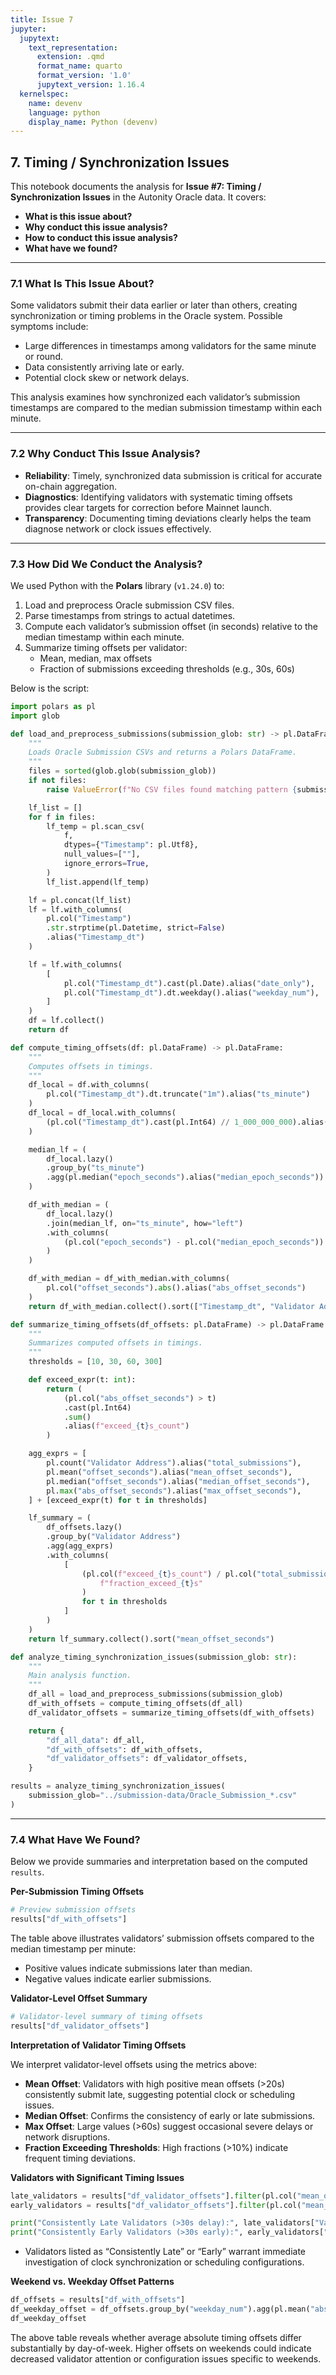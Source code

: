 ```yaml
---
title: Issue 7
jupyter:
  jupytext:
    text_representation:
      extension: .qmd
      format_name: quarto
      format_version: '1.0'
      jupytext_version: 1.16.4
  kernelspec:
    name: devenv
    language: python
    display_name: Python (devenv)
---
```


## 7. Timing / Synchronization Issues

This notebook documents the analysis for **Issue #7: Timing / Synchronization Issues** in the Autonity Oracle data. It covers:

- **What is this issue about?**  
- **Why conduct this issue analysis?**  
- **How to conduct this issue analysis?**  
- **What have we found?**  

---

### 7.1 What Is This Issue About?

Some validators submit their data earlier or later than others, creating synchronization or timing problems in the Oracle system. Possible symptoms include:

- Large differences in timestamps among validators for the same minute or round.
- Data consistently arriving late or early.
- Potential clock skew or network delays.

This analysis examines how synchronized each validator's submission timestamps are compared to the median submission timestamp within each minute.

---

### 7.2 Why Conduct This Issue Analysis?

- **Reliability**: Timely, synchronized data submission is critical for accurate on-chain aggregation.
- **Diagnostics**: Identifying validators with systematic timing offsets provides clear targets for correction before Mainnet launch.
- **Transparency**: Documenting timing deviations clearly helps the team diagnose network or clock issues effectively.

---

### 7.3 How Did We Conduct the Analysis?

We used Python with the **Polars** library (`v1.24.0`) to:

1. Load and preprocess Oracle submission CSV files.
2. Parse timestamps from strings to actual datetimes.
3. Compute each validator's submission offset (in seconds) relative to the median timestamp within each minute.
4. Summarize timing offsets per validator:
   - Mean, median, max offsets
   - Fraction of submissions exceeding thresholds (e.g., 30s, 60s)

Below is the script:

```python
import polars as pl
import glob
```

```python
def load_and_preprocess_submissions(submission_glob: str) -> pl.DataFrame:
    """
    Loads Oracle Submission CSVs and returns a Polars DataFrame.
    """
    files = sorted(glob.glob(submission_glob))
    if not files:
        raise ValueError(f"No CSV files found matching pattern {submission_glob}")

    lf_list = []
    for f in files:
        lf_temp = pl.scan_csv(
            f,
            dtypes={"Timestamp": pl.Utf8},
            null_values=[""],
            ignore_errors=True,
        )
        lf_list.append(lf_temp)

    lf = pl.concat(lf_list)
    lf = lf.with_columns(
        pl.col("Timestamp")
        .str.strptime(pl.Datetime, strict=False)
        .alias("Timestamp_dt")
    )

    lf = lf.with_columns(
        [
            pl.col("Timestamp_dt").cast(pl.Date).alias("date_only"),
            pl.col("Timestamp_dt").dt.weekday().alias("weekday_num"),
        ]
    )
    df = lf.collect()
    return df

def compute_timing_offsets(df: pl.DataFrame) -> pl.DataFrame:
    """
    Computes offsets in timings.
    """
    df_local = df.with_columns(
        pl.col("Timestamp_dt").dt.truncate("1m").alias("ts_minute")
    )
    df_local = df_local.with_columns(
        (pl.col("Timestamp_dt").cast(pl.Int64) // 1_000_000_000).alias("epoch_seconds")
    )

    median_lf = (
        df_local.lazy()
        .group_by("ts_minute")
        .agg(pl.median("epoch_seconds").alias("median_epoch_seconds"))
    )

    df_with_median = (
        df_local.lazy()
        .join(median_lf, on="ts_minute", how="left")
        .with_columns(
            (pl.col("epoch_seconds") - pl.col("median_epoch_seconds")).alias("offset_seconds")
        )
    )

    df_with_median = df_with_median.with_columns(
        pl.col("offset_seconds").abs().alias("abs_offset_seconds")
    )
    return df_with_median.collect().sort(["Timestamp_dt", "Validator Address"])

def summarize_timing_offsets(df_offsets: pl.DataFrame) -> pl.DataFrame:
    """
    Summarizes computed offsets in timings.
    """
    thresholds = [10, 30, 60, 300]

    def exceed_expr(t: int):
        return (
            (pl.col("abs_offset_seconds") > t)
            .cast(pl.Int64)
            .sum()
            .alias(f"exceed_{t}s_count")
        )

    agg_exprs = [
        pl.count("Validator Address").alias("total_submissions"),
        pl.mean("offset_seconds").alias("mean_offset_seconds"),
        pl.median("offset_seconds").alias("median_offset_seconds"),
        pl.max("abs_offset_seconds").alias("max_offset_seconds"),
    ] + [exceed_expr(t) for t in thresholds]

    lf_summary = (
        df_offsets.lazy()
        .group_by("Validator Address")
        .agg(agg_exprs)
        .with_columns(
            [
                (pl.col(f"exceed_{t}s_count") / pl.col("total_submissions")).alias(
                    f"fraction_exceed_{t}s"
                )
                for t in thresholds
            ]
        )
    )
    return lf_summary.collect().sort("mean_offset_seconds")

def analyze_timing_synchronization_issues(submission_glob: str):
    """
    Main analysis function.
    """
    df_all = load_and_preprocess_submissions(submission_glob)
    df_with_offsets = compute_timing_offsets(df_all)
    df_validator_offsets = summarize_timing_offsets(df_with_offsets)

    return {
        "df_all_data": df_all,
        "df_with_offsets": df_with_offsets,
        "df_validator_offsets": df_validator_offsets,
    }
```

```python
results = analyze_timing_synchronization_issues(
    submission_glob="../submission-data/Oracle_Submission_*.csv"
)
```

---

### 7.4 What Have We Found?

Below we provide summaries and interpretation based on the computed `results`.

**Per-Submission Timing Offsets**

```python
# Preview submission offsets
results["df_with_offsets"]
```

The table above illustrates validators' submission offsets compared to the median timestamp per minute:

- Positive values indicate submissions later than median.
- Negative values indicate earlier submissions.

**Validator-Level Offset Summary**

```python
# Validator-level summary of timing offsets
results["df_validator_offsets"]
```

**Interpretation of Validator Timing Offsets**

We interpret validator-level offsets using the metrics above:

- **Mean Offset**: Validators with high positive mean offsets (>20s) consistently submit late, suggesting potential clock or scheduling issues.
- **Median Offset**: Confirms the consistency of early or late submissions.
- **Max Offset**: Large values (>60s) suggest occasional severe delays or network disruptions.
- **Fraction Exceeding Thresholds**: High fractions (>10%) indicate frequent timing deviations.

**Validators with Significant Timing Issues**

```python
late_validators = results["df_validator_offsets"].filter(pl.col("mean_offset_seconds") > 30)
early_validators = results["df_validator_offsets"].filter(pl.col("mean_offset_seconds") < -30)

print("Consistently Late Validators (>30s delay):", late_validators["Validator Address"].to_list())
print("Consistently Early Validators (>30s early):", early_validators["Validator Address"].to_list())
```

- Validators listed as "Consistently Late" or "Early" warrant immediate investigation of clock synchronization or scheduling configurations.

**Weekend vs. Weekday Offset Patterns**

```python
df_offsets = results["df_with_offsets"]
df_weekday_offset = df_offsets.group_by("weekday_num").agg(pl.mean("abs_offset_seconds").alias("avg_abs_offset")).sort("weekday_num")
df_weekday_offset
```

The above table reveals whether average absolute timing offsets differ substantially by day-of-week. Higher offsets on weekends could indicate decreased validator attention or configuration issues specific to weekends.
